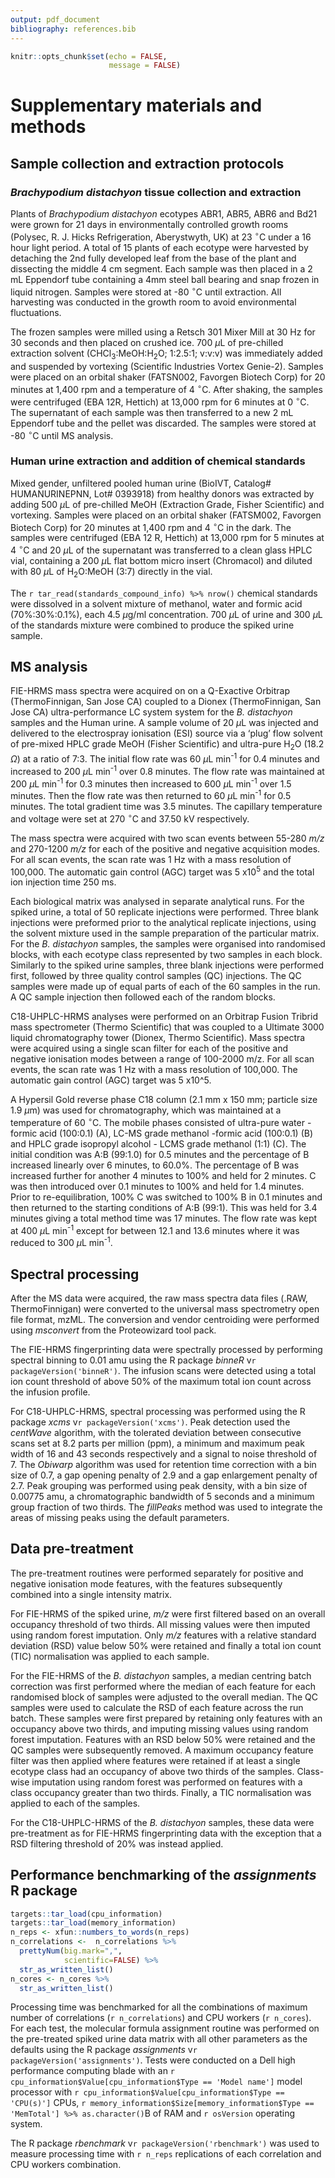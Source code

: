 ```yaml
---
output: pdf_document
bibliography: references.bib
---
```


```r
knitr::opts_chunk$set(echo = FALSE,
                      message = FALSE)
```

# Supplementary materials and methods

## Sample collection and extraction protocols

### *Brachypodium distachyon* tissue collection and extraction

Plants of *Brachypodium distachyon* ecotypes ABR1, ABR5, ABR6 and Bd21 were grown for 21 days in environmentally controlled growth rooms (Polysec, R. J. Hicks Refrigeration, Aberystwyth, UK) at 23 ^$\circ$^C under a 16 hour light period. 
A total of 15 plants of each ecotype were harvested by detaching the 2nd fully developed leaf from the base of the plant and dissecting the middle 4 cm segment. 
Each sample was then placed in a 2 mL Eppendorf tube containing a 4mm steel ball bearing and snap frozen in liquid nitrogen.
Samples were stored at -80 ^$\circ$^C until extraction. 
All harvesting was conducted in the growth room to avoid environmental fluctuations.

The frozen samples were milled using a Retsch 301 Mixer Mill at 30 Hz for 30 seconds and then placed on crushed ice. 
700 $\mu$L of pre-chilled extraction solvent (CHCl~3~:MeOH:H~2~O; 1:2.5:1; v:v:v) was immediately added and suspended by vortexing (Scientific Industries Vortex Genie-2). 
Samples were placed on an orbital shaker (FATSN002, Favorgen Biotech Corp) for 20 minutes at 1,400 rpm and a temperature of 4 ^$\circ$^C. 
After shaking, the samples were centrifuged (EBA 12R, Hettich) at 13,000 rpm for 6 minutes at 0 ^$\circ$^C. 
The supernatant of each sample was then transferred to a new 2 mL Eppendorf tube and the pellet was discarded. 
The samples were stored at -80 ^$\circ$^C until MS analysis.

### Human urine extraction and addition of chemical standards

Mixed gender, unfiltered pooled human urine (BioIVT, Catalog# HUMANURINEPNN, Lot# 0393918) from healthy donors was extracted  by adding 500 $\mu$L of pre-chilled MeOH (Extraction Grade, Fisher Scientific) and vortexing. 
Samples were placed on an orbital shaker (FATSM002, Favorgen Biotech Corp) for 20 minutes at 1,400 rpm and 4 ^$\circ$^C in the dark. 
The samples were centrifuged (EBA 12 R, Hettich) at 13,000 rpm for 5 minutes at 4 ^$\circ$^C and 20 $\mu$L of the supernatant was transferred to a clean glass HPLC vial, containing a 200 $\mu$L flat bottom micro insert (Chromacol) and diluted with 80 $\mu$L of H~2~O:MeOH (3:7) directly in the vial. 

The `r tar_read(standards_compound_info) %>% nrow()` chemical standards were dissolved in a solvent mixture of methanol, water and formic acid (70%:30%:0.1%), each 4.5 $\mu$g/ml concentration.
700 $\mu$L of urine and 300 $\mu$L of the standards mixture were combined to produce the spiked urine sample.

## MS analysis

FIE-HRMS mass spectra were acquired on on a Q-Exactive Orbitrap (ThermoFinnigan, San Jose CA) coupled to a Dionex (ThermoFinnigan, San Jose CA) ultra-performance LC system system for the *B. distachyon* samples and the Human urine. 
A sample volume of 20 $\mu$L was injected and delivered to the electrospray ionisation (ESI) source via a 'plug' flow solvent of pre-mixed HPLC grade MeOH (Fisher Scientific) and ultra-pure H~2~O (18.2 $\Omega$) at a ratio of 7:3. 
The initial flow rate was 60 $\mu$L min^-1^ for 0.4 minutes and increased to 200 $\mu$L min^-1^ over 0.8 minutes. 
The flow rate was maintained at 200 $\mu$L min^-1^ for 0.3 minutes then increased to 600 $\mu$L min^-1^ over 1.5 minutes. 
Then the flow rate was then returned to 60 $\mu$L min^-1^ for 0.5 minutes. 
The total gradient time was 3.5 minutes. The capillary temperature and voltage were set at 270 ^$\circ$^C and 37.50 kV respectively. 

The mass spectra were acquired with two scan events between 55-280 *m/z* and 270-1200 *m/z* for each of the positive and negative acquisition modes.
For all scan events, the scan rate was 1 Hz with a mass resolution of 100,000. 
The automatic gain control (AGC) target was 5 x10^5^ and the total ion injection time 250 ms.

Each biological matrix was analysed in separate analytical runs.
For the spiked urine, a total of 50 replicate injections were performed.
Three blank injections were preformed prior to the analytical replicate injections, using the solvent mixture used in the sample preparation of the particular matrix. 
For the *B. distachyon* samples, the samples were organised into randomised blocks, with each ecotype class represented by two samples in each block.
Similarly to the spiked urine samples, three blank injections were performed first, followed by three quality control samples (QC) injections.
The QC samples were made up of equal parts of each of the 60 samples in the run.
A QC sample injection then followed each of the random blocks.

C18-UHPLC-HRMS analyses were performed on an Orbitrap Fusion Tribrid mass spectrometer (Thermo Scientific) that was coupled to a Ultimate 3000 liquid chromatography tower (Dionex, Thermo Scientific). 
Mass spectra were acquired using a single scan filter for each of the positive and negative ionisation modes between a range of 100-2000 m/z. For all scan events, the scan rate was 1 Hz with a mass resolution of 100,000. The automatic gain control (AGC) target was 5 x10^5.

A Hypersil Gold reverse phase C18 column (2.1 mm x 150 mm; particle size 1.9 $\mu$m) was used for chromatography, which was maintained at a temperature of 60 $^\circ$C. 
The mobile phases consisted of ultra-pure water - formic acid (100:0.1) (A), LC-MS grade methanol -formic acid (100:0.1) (B) and HPLC grade isopropyl alcohol - LCMS grade methanol (1:1) (C). 
The initial condition was A:B (99:1.0) for 0.5 minutes and the percentage of B increased linearly over 6 minutes, to 60.0%. 
The percentage of B was increased further for another 4 minutes to 100% and held for 2 minutes. 
C was then introduced over 0.1 minutes to 100% and held for 1.4 minutes.
Prior to re-equilibration, 100% C was switched to 100% B in 0.1 minutes and then returned to the starting conditions of A:B (99:1).
This was held for 3.4 minutes giving a total method time was 17 minutes. 
The flow rate was kept at 400 $\mu$L min^-1^ except for between 12.1 and 13.6 minutes where it was reduced to 300 $\mu$L min^-1^.

## Spectral processing

After the MS data were acquired, the raw mass spectra data files (.RAW, ThermoFinnigan) were converted to the universal mass spectrometry open file format, mzML.
The conversion and vendor centroiding were performed using *msconvert* from the Proteowizard tool pack. 

The FIE-HRMS fingerprinting data were spectrally processed by performing spectral binning to 0.01 amu using the R package *binneR* v`r packageVersion('binneR')`.
The infusion scans were detected using a total ion count threshold of above 50% of the maximum total ion count across the infusion profile. 

For C18-UHPLC-HRMS, spectral processing was performed using the R package *xcms* v`r packageVersion('xcms')`.
Peak detection used the *centWave* algorithm, with the tolerated deviation between consecutive scans set at 8.2 parts per million (ppm), a minimum and maximum peak width of 16 and 43 seconds respectively and a signal to noise threshold of 7. 
The *Obiwarp* algorithm was used for retention time correction with a bin size of 0.7, a gap opening penalty of 2.9 and a gap enlargement penalty of 2.7. 
Peak grouping was performed using peak density, with a bin size of 0.00775 amu, a chromatographic bandwidth of 5 seconds and a minimum group fraction of two thirds. 
The *fillPeaks* method was used to integrate the areas of missing peaks using the default parameters. 

## Data pre-treatment

The pre-treatment routines were performed separately for positive and negative ionisation mode features, with the features subsequently combined into a single intensity matrix.

For FIE-HRMS of the spiked urine, *m/z* were first filtered based on an overall occupancy threshold of two thirds.
All missing values were then imputed using random forest imputation. Only *m/z* features with a relative standard deviation (RSD) value below 50% were retained and finally a total ion count (TIC) normalisation was applied to each sample.

For the FIE-HRMS of the *B. distachyon* samples, a median centring batch correction was first performed where the median of each feature for each randomised block of samples were adjusted to the overall median.
The QC samples were used to calculate the RSD of each feature across the run batch.
These samples were first prepared by retaining only features with an occupancy above two thirds, and imputing missing values using random forest imputation.
Features with an RSD below 50% were retained and the QC samples were subsequently removed.
A maximum occupancy feature filter was then applied where features were retained if at least a single ecotype class had an occupancy of above two thirds of the samples.
Class-wise imputation using random forest was performed on features with a class occupancy greater than two thirds. 
Finally, a TIC normalisation was applied to each of the samples.

For the C18-UHPLC-HRMS of the *B. distachyon* samples, these data were pre-treatment as for FIE-HRMS fingerprinting data with the exception that a RSD filtering threshold of 20% was instead applied.
 
## Performance benchmarking of the *assignments* R package

```r
targets::tar_load(cpu_information)
targets::tar_load(memory_information)
n_reps <- xfun::numbers_to_words(n_reps)
n_correlations <-  n_correlations %>% 
  prettyNum(big.mark=",",
            scientific=FALSE) %>% 
  str_as_written_list()
n_cores <- n_cores %>% 
  str_as_written_list()
```

Processing time was benchmarked for all the combinations of maximum number of correlations (`r n_correlations`) and CPU workers (`r n_cores`).
For each test, the molecular formula assignment routine was performed on the pre-treated spiked urine data matrix with all other parameters as the defaults using the R package *assignments* v`r packageVersion('assignments')`.
Tests were conducted on a Dell high performance computing blade with an `r cpu_information$Value[cpu_information$Type == 'Model name']` model processor with `r cpu_information$Value[cpu_information$Type == 'CPU(s)']` CPUs, `r memory_information$Size[memory_information$Type == 'MemTotal'] %>% as.character()`B of RAM and `r osVersion` operating system.

The R package *rbenchmark* v`r packageVersion('rbenchmark')` was used to measure processing time with `r n_reps` replications of each correlation and CPU workers combination.
